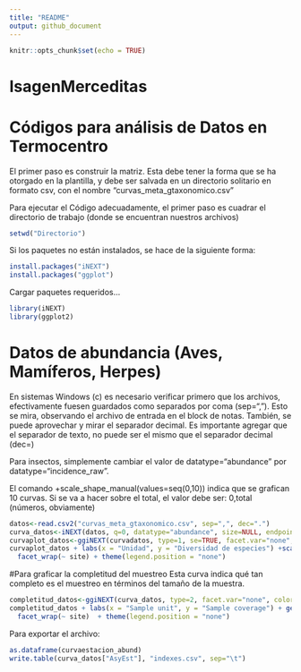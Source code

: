 ```yaml
---
title: "README"
output: github_document
---
```


```r
knitr::opts_chunk$set(echo = TRUE)
```
# IsagenMerceditas
# Códigos para análisis de Datos en Termocentro

El primer paso es construir la matriz. Esta debe tener la forma que se ha otorgado en la plantilla, y debe ser salvada en un directorio solitario en formato csv, con el nombre "curvas_meta_gtaxonomico.csv"

Para ejecutar el Código adecuadamente, el primer paso es cuadrar el directorio de trabajo (donde se encuentran nuestros archivos)

``` r

setwd("Directorio")

```

Si los paquetes no están instalados, se hace de la siguiente forma:

``` r

install.packages("iNEXT")
install.packages("ggplot")

```

Cargar paquetes requeridos... 


``` r

library(iNEXT)
library(ggplot2)


```

# Datos de abundancia (Aves, Mamíferos, Herpes)
En sistemas Windows (c) es necesario verificar primero que los archivos, efectivamente fuesen guardados como separados por coma (sep=","). Esto se mira, observando el archivo de entrada en el block de notas. También, se puede aprovechar y mirar el separador decimal. Es importante agregar que el separador de texto, no puede ser el mismo que el separador decimal (dec=)


Para insectos, simplemente cambiar el valor de datatype="abundance" por datatype="incidence_raw".

El comando +scale_shape_manual(values=seq(0,10)) indica que se grafican 10 curvas. Si se va a hacer sobre el total, el valor debe ser: 0,total (números, obviamente)

``` r
datos<-read.csv2("curvas_meta_gtaxonomico.csv", sep=",", dec=".")
curva_datos<-iNEXT(datos, q=0, datatype="abundance", size=NULL, endpoint=NULL, knots=50, se=TRUE, conf=0.95, nboot=5000)
curvaplot_datos<-ggiNEXT(curvadatos, type=1, se=TRUE, facet.var="none", color.var="site", grey=TRUE)
curvaplot_datos + labs(x = "Unidad", y = "Diversidad de especies") +scale_shape_manual(values=seq(0,10)) + geom_jitter(aes(color = site), size = 1, show.legend = FALSE) + 
  facet_wrap(~ site) + theme(legend.position = "none")

```
#Para graficar la completitud del muestreo
Esta curva indica qué tan completo es el muestreo en términos del tamaño de la muestra.

``` r
completitud_datos<-ggiNEXT(curva_datos, type=2, facet.var="none", color.var="site", se=FALSE, grey=TRUE)
completitud_datos + labs(x = "Sample unit", y = "Sample coverage") + geom_jitter(aes(color = site), size = 1, show.legend = FALSE) + 
  facet_wrap(~ site)  + theme(legend.position = "none")
```

Para exportar el archivo:

``` r
as.dataframe(curvaestacion_abund)
write.table(curva_datos["AsyEst"], "indexes.csv", sep="\t")
```


